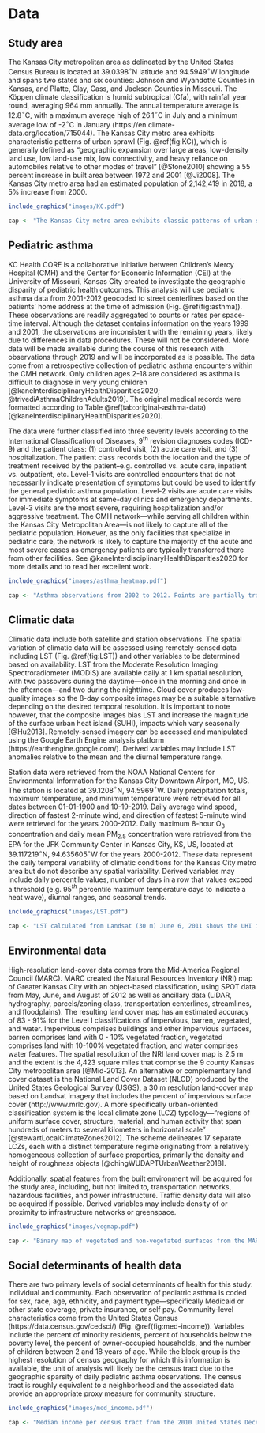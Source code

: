 # Data {#data}

## Study area {#study-area}

The Kansas City metropolitan area as delineated by the United States Census Bureau is located at 39.0398$^{\circ}$N latitude and 94.5949$^{\circ}$W longitude and spans two states and six counties: Johnson and Wyandotte Counties in Kansas, and Platte, Clay, Cass, and Jackson Counties in Missouri. The Köppen climate classification is humid subtropical (Cfa), with rainfall year round, averaging 964 mm annually. The annual temperature average is 12.8$^{\circ}$C, with a maximum average high of 26.1$^{\circ}$C in July and a minimum average low of -2$^{\circ}$C in January (https://en.climate-data.org/location/715044). The Kansas City metro area exhibits characteristic patterns of urban sprawl (Fig. \@ref(fig:KC)), which is generally defined as “geographic expansion over large areas, low-density land use, low land-use mix, low connectivity, and heavy reliance on automobiles relative to other modes of travel”  [@Stone2010] showing a 55 percent increase in built area between 1972 and 2001 [@Ji2008]. The Kansas City metro area had an estimated population of 2,142,419 in 2018, a 5\% increase from 2000. 

\begin{table}
	\caption{Demographic characteristics of the pediatric population of the Kansas City metro area. 2018 American Community Survey (https://data.census.gov/cedsci) \label{tab:demo-data}}
	\centering
	\begin{tabular}{lll}
		\toprule
		Category & Attribute & Percent \\
		\midrule
		Age   & Pop. under 18 & 24.2\% \\
		\midrule
		Race  & White alone & 73.9\% \\
		      & Black alone & 7.4\% \\
		      & Asian alone & 3.2\% \\
		      & Native Hawaiian alone & 0.4\% \\
		      & American Indian alone & 0.3\% \\
		      & Some other race alone & 2.6\% \\
		      & Two or more races & 6.9\% \\
		      & Hispanic or latino of any race & 11.7\% \\
		\midrule
		Other & Household below poverty level & 5.1\% \\
		      & Household receiving public assistance & 7.6\% \\
		      & Single-parent household & 31.4\% \\
		\bottomrule
	\end{tabular}
\end{table}

```r
include_graphics("images/KC.pdf")

cap <- "The Kansas City metro area exhibits classic patterns of urban sprawl. True-color composite image from Landsat (30 m) June 6, 2011."
```


## Pediatric asthma {#asthma-data}

KC Health CORE is a collaborative initiative between Children’s Mercy Hospital (CMH) and the Center for Economic Information (CEI) at the University of Missouri, Kansas City created to investigate the geographic disparity of pediatric health outcomes. This analysis will use pediatric asthma data from 2001-2012 geocoded to street centerlines based on the patients’ home address at the time of admission (Fig. \@ref(fig:asthma)). These observations are readily aggregated to counts or rates per space-time interval. Although the dataset contains information on the years 1999 and 2001, the observations are inconsistent with the remaining years, likely due to differences in data procedures. These will not be considered. More data will be made available during the course of this research with observations through 2019 and will be incorporated as is possible. The data come from a retrospective collection of pediatric asthma encounters within the CMH network. Only children ages 2-18 are considered as asthma is difficult to diagnose in very young children [@kaneInterdisciplinaryHealthDisparities2020; @trivediAsthmaChildrenAdults2019]. The original medical records were formatted according to Table \@ref(tab:original-asthma-data) [@kaneInterdisciplinaryHealthDisparities2020].

\begin{table}
	\caption{Structure of the original pediatric asthma data records submitted by CMH to UMKC-CEI. \label{tab:original-asthma-data}}
	\centering
	\begin{tabular}{ll}
		\toprule
		Category & Attributes \\
		\midrule
		Diagnosis & Date of admission \\
		& ICD-9 code \\
		& Event account number \\
		& Patient medical record number (MRN) \\
		& Patient residential address \\
		\midrule
		Demographics & Birthdate \\
		& Sex \\
		& Race \\
		& Ethnicity \\
		\midrule
		Visit characteristics & Payment type \\
		& Patient class \\
		\bottomrule
	\end{tabular}
\end{table}

The data were further classified into three severity levels according to the International Classification of Diseases, 9^th^ revision diagnoses codes (ICD-9) and the patient class: (1) controlled visit, (2) acute care visit, and (3) hospitalization. The patient class records both the location and the type of treatment received by the patient–e.g. controlled vs. acute care, inpatient vs. outpatient, etc. Level-1 visits are controlled encounters that do not necessarily indicate presentation of symptoms but could be used to identify the general pediatric asthma population. Level-2 visits are acute care visits for immediate symptoms at same-day clinics and emergency departments. Level-3 visits are the most severe, requiring hospitalization and/or aggressive treatment. The CMH network---while serving all children within the Kansas City Metropolitan Area---is not likely to capture all of the pediatric population. However, as the only facilities that specialize in pediatric care, the network is likely to capture the majority of the acute and most severe cases as emergency patients are typically transferred there from other facilities. See @kaneInterdisciplinaryHealthDisparities2020 for more details and to read her excellent work.

```r
include_graphics("images/asthma_heatmap.pdf")

cap <- "Asthma observations from 2002 to 2012. Points are partially transparent to both show spatial density of points and to preserve patient privacy."
```


## Climatic data {#atmo-data}

Climatic data include both satellite and station observations. The spatial variation of climatic data will be assessed using remotely-sensed data including LST (Fig. \@ref(fig:LST)) and other variables to be determined based on availability. LST from the Moderate Resolution Imaging Spectroradiometer (MODIS) are available daily at 1 km spatial resolution, with two passovers during the daytime---once in the morning and once in the afternoon---and two during the nighttime. Cloud cover produces low-quality images so the 8-day composite images may be a suitable alternative depending on the desired temporal resolution. It is important to note however, that the composite images bias LST and increase the magnitude of the surface urban heat island (SUHI), impacts which vary seasonally [@Hu2013]. Remotely-sensed imagery can be accessed and manipulated using the Google Earth Engine analysis platform (https://earthengine.google.com/). Derived variables may include LST anomalies relative to the mean and the diurnal temperature range. 

Station data were retrieved from the NOAA National Centers for Environmental Information for the Kansas City Downtown Airport, MO, US. The station is located at 39.1208$^{\circ}$N, 94.5969$^{\circ}$W. Daily precipitation totals, maximum temperature, and minimum temperature were retrieved for all dates between 01-01-1900 and 10-19-2019. Daily average wind speed, direction of fastest 2-minute wind, and direction of fastest 5-minute wind were retrieved for the years 2000-2012. Daily maximum 8-hour O$_3$ concentration and daily mean PM$_{2.5}$ concentration were retrieved from the EPA for the JFK Community Center in Kansas City, KS, US, located at 39.117219$^{\circ}$N, 94.635605$^{\circ}$W for the years 2000-2012. These data represent the daily temporal variability of climatic conditions for the Kansas City metro area but do not describe any spatial variability. Derived variables may include daily percentile values, number of days in a row that values exceed a threshold (e.g. 95$^{th}$ percentile maximum temperature days to indicate a heat wave), diurnal ranges, and seasonal trends.

```r
include_graphics("images/LST.pdf")

cap <- "LST calculated from Landsat (30 m) June 6, 2011 shows the UHI in Kansas City."
```


## Environmental data {#environ-data}

High-resolution land-cover data comes from the Mid-America Regional Council (MARC). MARC created the Natural Resources Inventory (NRI) map of Greater Kansas City with an object-based classification, using SPOT data from May, June, and August of 2012 as well as ancillary data (LiDAR, hydrography, parcels/zoning class, transportation centerlines, streamlines, and floodplains). The resulting land cover map has an estimated accuracy of 83 - 91\% for the Level I classifications of impervious, barren, vegetated, and water. Impervious comprises buildings and other impervious surfaces, barren comprises land with 0 - 10\% vegetated fraction, vegetated comprises land with 10-100\% vegetated fraction, and water comprises water features. The spatial resolution of the NRI land cover map is 2.5 m and the extent is the 4,423 square miles that comprise the 9 county Kansas City metropolitan area [@Mid-2013]. An alternative or complementary land cover dataset is the National Land Cover Dataset (NLCD) produced by the United States Geological Survey (USGS), a 30 m resolution land-cover map based on Landsat imagery that includes the percent of impervious surface cover (http://www.mrlc.gov). A more specifically urban-oriented classification system is the local climate zone (LCZ) typology---"regions of uniform surface cover, structure, material, and human activity that span hundreds of meters to several kilometers in horizontal scale" [@stewartLocalClimateZones2012]. The scheme delineates 17 separate LCZs, each with a distinct temperature regime originating from a relatively homogeneous collection of surface properties, primarily the density and height of roughness objects [@chingWUDAPTUrbanWeather2018].

Additionally, spatial features from the built environment will be acquired for the study area, including, but not limited to, transportation networks, hazardous facilities, and power infrastructure. Traffic density data will also be acquired if possible. Derived variables may include density of or proximity to infrastructure networks or greenspace. 

```r
include_graphics("images/vegmap.pdf")

cap <- "Binary map of vegetated and non-vegetated surfaces from the MARC NRI (2.5 m)."
```


## Social determinants of health data {#soc-data}

There are two primary levels of social determinants of health for this study: individual and community. Each observation of pediatric asthma is coded for sex, race, age, ethnicity, and payment type---specifically Medicaid or other state coverage, private insurance, or self pay. Community-level characteristics come from the United States Census (https://data.census.gov/cedsci/) (Fig. \@ref(fig:med-income)). Variables include the percent of minority residents, percent of households below the poverty level, the percent of owner-occupied households, and the number of children between 2 and 18 years of age. While the block group is the highest resolution of census geography for which this information is available, the unit of analysis will likely be the census tract due to the geographic sparsity of daily pediatric asthma observations. The census tract is roughly equivalent to a neighborhood and the associated data provide an appropriate proxy measure for community structure.

```r
include_graphics("images/med_income.pdf")

cap <- "Median income per census tract from the 2010 United States Decennial Census."
```

